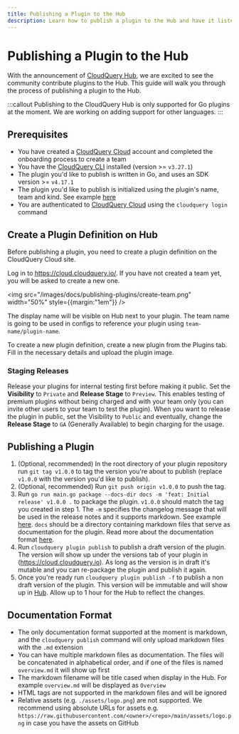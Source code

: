 ```yaml
---
title: Publishing a Plugin to the Hub
description: Learn how to publish a plugin to the Hub and have it listed in https://hub.cloudquery.io/
---
```


# Publishing a Plugin to the Hub

With the announcement of [CloudQuery Hub](/blog/announcing-cloudquery-new-hub), we are excited to see the community contribute plugins to the Hub. This guide will walk you through the process of publishing a plugin to the Hub.

:::callout
Publishing to the CloudQuery Hub is only supported for Go plugins at the moment. We are working on adding support for other languages.
:::

## Prerequisites

- You have created a [CloudQuery Cloud](https://cloud.cloudquery.io/) account and completed the onboarding process to create a team
- You have the [CloudQuery CLI](/docs/quickstart) installed (version >= `v3.27.1`)
- The plugin you'd like to publish is written in Go, and uses an SDK version >= `v4.17.1`
- The plugin you'd like to publish is initialized using the plugin's name, team and kind. See example [here](https://github.com/cloudquery/cloudquery/blob/b7ef6f6ed8948272a429f35614fa28559397227a/plugins/source/test/resources/plugin/plugin.go#L15)
- You are authenticated to [CloudQuery Cloud](https://cloud.cloudquery.io/) using the `cloudquery login` command

## Create a Plugin Definition on Hub

Before publishing a plugin, you need to create a plugin definition on the CloudQuery Cloud site.

Log in to https://cloud.cloudquery.io/. If you have not created a team yet, you will be asked to create a new one.

<img src="/images/docs/publishing-plugins/create-team.png" width="50%" style={{margin:"1em"}} />

The display name will be visible on Hub next to your plugin. The team name is going to be used in configs to reference your plugin using `team-name/plugin-name`.

To create a new plugin definition, create a new plugin from the Plugins tab. Fill in the necessary details and upload the plugin image.

### Staging Releases

Release your plugins for internal testing first before making it public. Set the **Visibility** to `Private` and **Release Stage** to `Preview`. This enables testing of premium plugins without being charged and with your team only (you can invite other users to your team to test the plugin).
When you want to release the plugin in public, set the Visibility to `Public` and eventually, change the **Release Stage** to `GA` (Generally Available) to begin charging for the usage.

## Publishing a Plugin

1. (Optional, recommended) In the root directory of your plugin repository run `git tag v1.0.0` to tag the version you're about to publish (replace `v1.0.0` with the version you'd like to publish).
2. (Optional, recommended) Run `git push origin v1.0.0` to push the tag.
3. Run `go run main.go package --docs-dir docs -m 'feat: Initial release' v1.0.0 .` to package the plugin. `v1.0.0` should match the tag you created in step 1. The `-m` specifies the changelog message that will be used in the release notes and it supports markdown. See example [here](https://hub.cloudquery.io/plugins/.source/cloudquery/alicloud/v4.0.14/versions). `docs` should be a directory containing markdown files that serve as documentation for the plugin. Read more about the documentation format [here](#documentation-format).
4. Run `cloudquery plugin publish` to publish a draft version of the plugin. The version will show up under the versions tab of your plugin in (https://cloud.cloudquery.io). As long as the version is in draft it's mutable and you can re-package the plugin and publish it again.
5. Once you're ready run `cloudquery plugin publish -f` to publish a non draft version of the plugin. This version will be immutable and will show up in [Hub](https://hub.cloudquery.io/). Allow up to 1 hour for the Hub to reflect the changes.

## Documentation Format

- The only documentation format supported at the moment is markdown, and the `cloudquery publish` command will only upload markdown files with the `.md` extension
- You can have multiple markdown files as documentation. The files will be concatenated in alphabetical order, and if one of the files is named `overview.md` it will show up first
- The markdown filename will be title cased when display in the Hub. For example `overview.md` will be displayed as `Overview`
- HTML tags are not supported in the markdown files and will be ignored
- Relative assets (e.g. `./assets/logo.png`) are not supported. We recommend using absolute URLs for assets e.g. `https://raw.githubusercontent.com/<owner>/<repo>/main/assets/logo.png` in case you have the assets on GitHub
